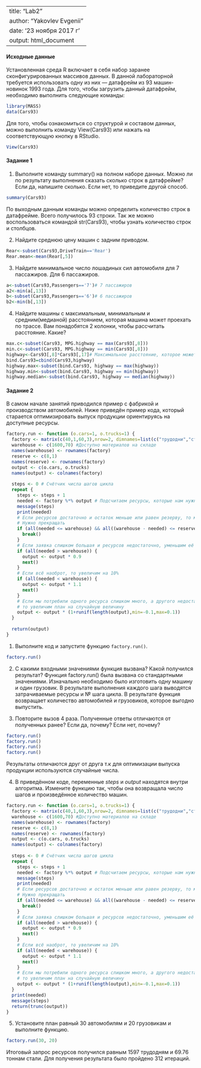 ﻿---
title: "Lab2"
author: "Yakovlev Evgenii"
date: '23 ноября 2017 г '
output: html_document
---
#### Исходные данные

Установленная среда R включает в себя набор заранее сконфигурированных массивов данных. В данной лабораторной требуется использовать одну из них — датафрейм из 93 машин-новинок 1993 года. Для того, чтобы загрузить данный датафрейм, необходимо выполнить следующие команды:
```{r}
library(MASS)
data(Cars93)
```

Для того, чтобы ознакомиться со структурой и составом данных, можно выполнить команду View(Cars93) или нажать на соответствующую кнопку в RStudio.
```{r}
View(Cars93)
```

#### Задание 1

1. Выполните команду summary() на полном наборе данных. Можно ли по результату выполнения сказать сколько строк в датафрейме? Если да, напишите сколько. Если нет, то приведите другой способ.
```{r}
summary(Cars93)
```

По выходным данным команды можно определить количество строк в датафрейме. Всего получилось 93 строки. Так же можно воспользоваться командой str(Cars93), чтобы узнать количество строк и столбцов.

2. Найдите среднюю цену машин с задним приводом.
```{r}
Rear<-subset(Cars93,DriveTrain=='Rear')
Rear.mean<-mean(Rear[,5])
```

3. Найдите минимальное число лошадиных сил автомобиля для 7 пассажиров. Для 6 пассажиров.
```{r}
a<-subset(Cars93,Passengers=='7')# 7 пассажиров
a2<-min(a[,13])
b<-subset(Cars93,Passengers=='6')# 6 пассажиров
b2<-min(b[,13])
```

4. Найдите машины с максимальным, минимальным и средним(медианой) расстоянием, которая машина может проехать по трассе. Вам понадобятся 2 колонки, чтобы рассчитать расстояние. Какие?
```{r}
max.c<-subset(Cars93, MPG.highway == max(Cars93[,8]))
min.c<-subset(Cars93, MPG.highway == min(Cars93[,8]))
highway<-Cars93[,8]*Cars93[,17]# Максимальное расстояние, которое может пройти машина, колнки 8 и 17 (MPG.highway и Fuel.tank.capacity умножаются друг на друга) 
bind.Cars93=cbind(Cars93,highway)
highway.max<-subset(bind.Cars93, highway == max(highway)) 
highway.min<-subset(bind.Cars93, highway == min(highway)) 
highway.median<-subset(bind.Cars93, highway == median(highway))
```

#### Задание 2

В самом начале занятий приводился пример с фабрикой и производством автомобилей. Ниже приведён пример кода, который старается оптимизировать выпуск продукции ориентируясь на доступные ресурсы.
```{r}
factory.run <- function (o.cars=1, o.trucks=1) {
  factory <- matrix(c(40,1,60,3),nrow=2, dimnames=list(c("трудодни","сталь"),c("автомобили","грузовики")))
  warehouse <- c(1600,70) #Доступно материалов на складе
  names(warehouse) <- rownames(factory)
  reserve <- c(8,1)
  names(reserve) <- rownames(factory)
  output <- c(o.cars, o.trucks)
  names(output) <- colnames(factory)
  
  steps <- 0 # Счётчик числа шагов цикла
  repeat {
    steps <- steps + 1
    needed <- factory %*% output # Подсчитаем ресурсы, которые нам нужны для производства требуемого кол-ва машин
    message(steps)
    print(needed)
    # Если ресурсов достаточно и остаток меньше или равен резерву, то мы произвели максимум возможного.
    # Нужно прекращать
    if (all(needed <= warehouse) && all((warehouse - needed) <= reserve)) {
      break()
    }
    # Если заявка слишком большая и ресурсов недостаточно, уменьшим её на 10%
    if (all(needed > warehouse)) {
      output <- output * 0.9
      next()
    }
    # Если всё наоброт, то увеличим на 10%
    if (all(needed < warehouse)) {
      output <- output * 1.1
      next()
    }
    # Если мы потребили одного ресурса слишком много, а другого недостаточно,
    # то увеличим план на случайную величину
    output <- output * (1+runif(length(output),min=-0.1,max=0.1))
  }
  
  return(output)
}
```

1. Выполните код и запустите функцию ``factory.run()``.
```{r}
factory.run()
```

2. С какими входными значениями функция вызвана? Какой получился результат?
Функция factory.run() была вызвана со стандартными значениями. Изначально необходимо было изготовить одну машину и один грузовик. В результате выполнения каждого шага выводятся затрачиваемые ресурсы и № шага цикла. В результате функция возвращает количество автомобилей и грузовиков, которое выгодно выпустить.

3. Повторите вызов 4 раза. Полученные ответы отличаются от полученных ранее? Если да, почему? Если нет, почему?
```{r}
factory.run()
factory.run()
factory.run()
factory.run()
```

Результаты отличаются друг от друга т.к для оптимизации выпуска продукции используются случайные числа.

4. В приведённом коде, переменные _steps_ и _output_ находятся внутри алгоритма. Измените функцию так, чтобы она возвращала число шагов и произведённое количество машин.
```{r}
factory.run <- function (o.cars=1, o.trucks=1) {
  factory <- matrix(c(40,1,60,3),nrow=2, dimnames=list(c("трудодни","сталь"),c("автомобили","грузовики")))
  warehouse <- c(1600,70) #Доступно материалов на складе
  names(warehouse) <- rownames(factory)
  reserve <- c(8,1)
  names(reserve) <- rownames(factory)
  output <- c(o.cars, o.trucks)
  names(output) <- colnames(factory)
  
  steps <- 0 # Счётчик числа шагов цикла
  repeat {
    steps <- steps + 1
    needed <- factory %*% output # Подсчитаем ресурсы, которые нам нужны для производства требуемого кол-ва машин
    message(steps)
    print(needed)
    # Если ресурсов достаточно и остаток меньше или равен резерву, то мы произвели максимум возможного.
    # Нужно прекращать
    if (all(needed <= warehouse) && all((warehouse - needed) <= reserve)) {
      break()
    }
    # Если заявка слишком большая и ресурсов недостаточно, уменьшим её на 10%
    if (all(needed > warehouse)) {
      output <- output * 0.9
      next()
    }
    # Если всё наоброт, то увеличим на 10%
    if (all(needed < warehouse)) {
      output <- output * 1.1
      next()
    }
    # Если мы потребили одного ресурса слишком много, а другого недостаточно,
    # то увеличим план на случайную величину
    output <- output * (1+runif(length(output),min=-0.1,max=0.1))
  }
  print(needed)
  message(steps)
  return(trunc(output))
}

```

5. Установите план равный 30 автомобилям и 20 грузовикам и выполните функцию.
```{r}
factory.run(30, 20)
```
Итоговый запрос ресурсов получился равным 1597 трудодням и 69.76 тоннам стали. Для получения результата было пройдено 312 итераций.